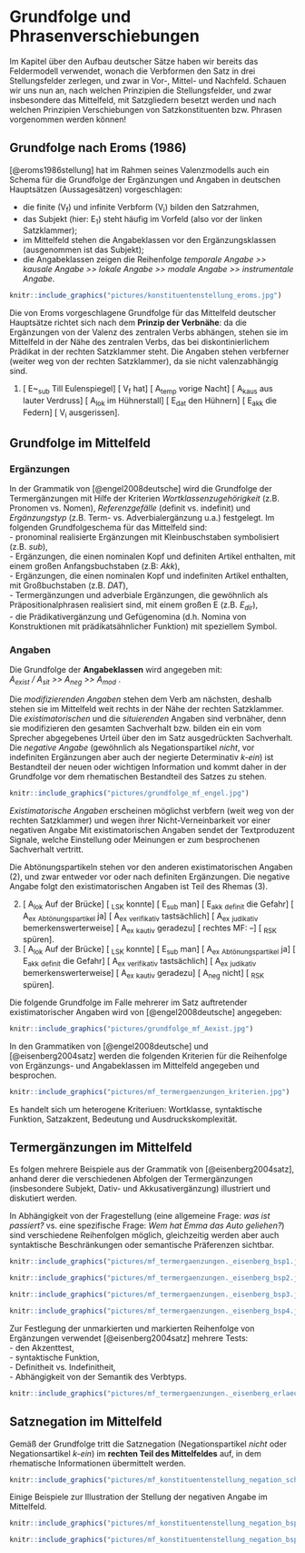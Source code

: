 # Grundfolge und Phrasenverschiebungen

Im Kapitel über den Aufbau deutscher Sätze haben wir bereits das Feldermodell verwendet, wonach die Verbformen den Satz in drei Stellungsfelder zerlegen, und zwar in Vor-, Mittel- und Nachfeld. Schauen wir uns nun an, nach welchen Prinzipien die Stellungsfelder, und zwar insbesondere das Mittelfeld, mit Satzgliedern besetzt werden und nach welchen Prinzipien Verschiebungen von Satzkonstituenten bzw. Phrasen vorgenommen werden können!   

## Grundfolge nach Eroms (1986)

[@eroms1986stellung] hat im Rahmen seines Valenzmodells auch ein Schema für die Grundfolge der Ergänzungen und Angaben in deutschen Hauptsätzen (Aussagesätzen) vorgeschlagen:   

- die finite (V~f~) und infinite Verbform (V~i~) bilden den Satzrahmen,   
- das Subjekt (hier: E~1~) steht häufig im Vorfeld (also vor der linken Satzklammer);   
- im Mittelfeld stehen die Angabeklassen vor den Ergänzungsklassen (ausgenommen ist das Subjekt);   
- die Angabeklassen zeigen die Reihenfolge *temporale Angabe >> kausale Angabe >> lokale Angabe >> modale Angabe >> instrumentale Angabe*.   

```r
knitr::include_graphics("pictures/konstituentenstellung_eroms.jpg")
```

Die von Eroms vorgeschlagene Grundfolge für das Mittelfeld deutscher Hauptsätze richtet sich nach dem **Prinzip der Verbnähe**: da die Ergänzungen von der Valenz des zentralen Verbs abhängen, stehen sie im Mittelfeld in der Nähe des zentralen Verbs, das bei diskontinierlichem Prädikat in der rechten Satzklammer steht. Die Angaben stehen verbferner (weiter weg von der rechten Satzklammer), da sie nicht valenzabhängig sind.   

(1) [ E~~sub~ Till Eulenspiegel] [ V~f~ hat] [ A~temp~ vorige Nacht] [ A~kaus~ aus lauter Verdruss] [ A~lok~ im Hühnerstall] [ E~dat~ den Hühnern] [ E~akk~ die Federn] [ V~i~ ausgerissen].   


## Grundfolge im Mittelfeld

### Ergänzungen

In der Grammatik von [@engel2008deutsche] wird die Grundfolge der Termergänzungen mit Hilfe der Kriterien *Wortklassenzugehörigkeit* (z.B. Pronomen vs. Nomen), *Referenzgefälle* (definit vs. indefinit) und *Ergänzungstyp* (z.B. Term- vs. Adverbialergänzung u.a.) festgelegt. Im folgenden Grundfolgeschema für das Mittelfeld sind:    
- pronominal realisierte Ergänzungen mit Kleinbuschstaben symbolisiert (z.B. *sub*),    
- Ergänzungen, die einen nominalen Kopf und definiten Artikel enthalten, mit einem großen Anfangsbuchstaben (z.B: *Akk*),    
- Ergänzungen, die einen nominalen Kopf und indefiniten Artikel enthalten, mit Großbuchstaben (z.B. *DAT*),   
- Termergänzungen und adverbiale Ergänzungen, die gewöhnlich als Präpositionalphrasen realisiert sind, mit einem großen E (z.B. *E~dir~*),   
- die Prädikativergänzung und Gefügenomina (d.h. Nomina von Konstruktionen mit prädikatsähnlicher Funktion) mit speziellem Symbol. 

### Angaben

Die Grundfolge der **Angabeklassen** wird angegeben mit:   
*A~exist~ / A~sit~ >> A~neg~ >> A~mod~* .   

Die *modifizierenden Angaben* stehen dem Verb am nächsten, deshalb stehen sie im Mittelfeld weit rechts in der Nähe der rechten Satzklammer. Die *existimatorischen* und die *situierenden* Angaben sind verbnäher, denn sie modifizieren den gesamten Sachverhalt bzw. bilden ein ein vom Sprecher abgegebenes Urteil über den im Satz ausgedrückten Sachverhalt. Die *negative Angabe* (gewöhnlich als Negationspartikel *nicht*, vor indefiniten Ergänzungen aber auch der negierte Determinativ *k-ein*) ist Bestandteil der neuen oder wichtigen Information und kommt daher in der Grundfolge vor dem rhematischen Bestandteil des Satzes zu stehen.   

```r
knitr::include_graphics("pictures/grundfolge_mf_engel.jpg")
```

*Existimatorische Angaben* erscheinen möglichst verbfern (weit weg von der rechten Satzklammer) und wegen ihrer Nicht-Verneinbarkeit vor einer negativen Angabe Mit existimatorischen Angaben sendet der Textproduzent Signale, welche Einstellung oder Meinungen er zum besprochenen Sachverhalt vertritt. 

Die Abtönungspartikeln stehen vor den anderen existimatorischen Angaben (2), und zwar entweder vor oder nach definiten Ergänzungen. Die negative Angabe folgt den existimatorischen Angaben ist Teil des Rhemas (3).   

(2) [ A~lok~ Auf der Brücke] [ ~LSK~ konnte] [ E~sub~ man] [ E~akk~ ~definit~ die Gefahr] [ A~ex~ ~Abtönungspartikel~ ja] [ A~ex~ ~verifikativ~ tastsächlich] [ A~ex~ ~judikativ~ bemerkenswerterweise] [ A~ex~ ~kautiv~ geradezu] [ rechtes MF: --] [ ~RSK~ spüren].   
(2) [ A~lok~ Auf der Brücke] [ ~LSK~ konnte] [ E~sub~ man] [ A~ex~ ~Abtönungspartikel~ ja] [ E~akk~ ~definit~ die Gefahr] [ A~ex~ ~verifikativ~ tastsächlich] [ A~ex~ ~judikativ~ bemerkenswerterweise] [ A~ex~ ~kautiv~ geradezu] [ A~neg~ nicht] [ ~RSK~ spüren].   

Die folgende Grundfolge im Falle mehrerer im Satz auftretender existimatorischer Angaben wird von [@engel2008deutsche] angegeben:   

```r
knitr::include_graphics("pictures/grundfolge_mf_Aexist.jpg")
```

In den Grammatiken von [@engel2008deutsche] und [@eisenberg2004satz] werden die folgenden Kriterien für die Reihenfolge von Ergänzungs- und Angabeklassen im Mittelfeld angegeben und besprochen.   

```r
knitr::include_graphics("pictures/mf_termergaenzungen_kriterien.jpg")
```

Es handelt sich um heterogene Kriteriuen: Wortklasse, syntaktische Funktion, Satzakzent, Bedeutung und Ausdruckskomplexität.   


## Termergänzungen im Mittelfeld

Es folgen mehrere Beispiele aus der Grammatik von [@eisenberg2004satz], anhand derer die verschiedenen Abfolgen der Termergänzungen (insbesondere Subjekt, Dativ- und Akkusativergänzung) illustriert und diskutiert werden.   

In Abhängigkeit von der Fragestellung (eine allgemeine Frage: *was ist passiert?* vs. eine spezifische Frage: *Wem hat Emma das Auto geliehen?*) sind verschiedene Reihenfolgen möglich, gleichzeitig werden aber auch syntaktische Beschränkungen oder semantische Präferenzen sichtbar.   

```r
knitr::include_graphics("pictures/mf_termergaenzungen._eisenberg_bsp1.jpg")
```

```r
knitr::include_graphics("pictures/mf_termergaenzungen._eisenberg_bsp2.jpg")
```

```r
knitr::include_graphics("pictures/mf_termergaenzungen._eisenberg_bsp3.jpg")
```

```r
knitr::include_graphics("pictures/mf_termergaenzungen._eisenberg_bsp4.jpg")
```


Zur Festlegung der unmarkierten und markierten Reihenfolge von Ergänzungen verwendet [@eisenberg2004satz] mehrere Tests:   
- den Akzenttest,   
- syntaktische Funktion,   
- Definitheit vs. Indefinitheit,   
- Abhängigkeit von der Semantik des Verbtyps.   

```r
knitr::include_graphics("pictures/mf_termergaenzungen._eisenberg_erlaeuter5.jpg")
```


## Satznegation im Mittelfeld

Gemäß der Grundfolge tritt die Satznegation (Negationspartikel *nicht* oder Negationsartikel *k-ein*) im **rechten Teil des Mittelfeldes** auf, in dem rhematische Informationen übermittelt werden. 

```r
knitr::include_graphics("pictures/mf_konstituentenstellung_negation_schema.jpg")
```

Einige Beispiele zur Illustration der Stellung der negativen Angabe im Mittelfeld.   

```r
knitr::include_graphics("pictures/mf_konstituentenstellung_negation_bsp1.jpg")
```

```r
knitr::include_graphics("pictures/mf_konstituentenstellung_negation_bsp2.jpg")
```

